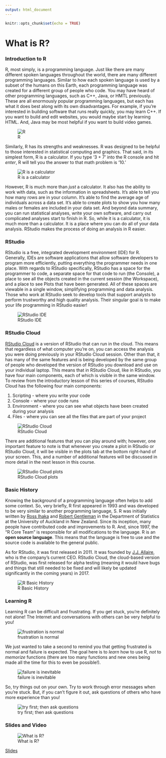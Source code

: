 ```yaml
---
output: html_document
---
```


```r
knitr::opts_chunk$set(echo = TRUE)
```

# What is R?

### Introduction to R

R, most simply, is a programming language. Just like there are many different spoken languages throughout the world, there are many different programming languages. Similar to how each spoken language is used by a subset of the humans on this Earth, each programming language was created for a different group of people who code. You may have heard of other programming languages, such as C++, Java, or HMTL previously. These are all enormously popular programming languages, but each has what it does best along with its own disadvantages. For example, if you're interested in building software that runs really quickly, you may learn C++. If you want to build and edit websites, you would maybe start by learning HTML. And, Java may be most helpful if you want to build video games.

![R](https://docs.google.com/presentation/d/1-GwpqNvTqNtobrgF-o0SCD0SvUwlv1b_MYF8QnyMHJk/export/png?id=1-GwpqNvTqNtobrgF-o0SCD0SvUwlv1b_MYF8QnyMHJk&pageid=g30e52257b9_0_7)

Similarly, R has its strengths and weaknesses. R was designed to be helpful to those interested in statistical computing and graphics. That said, in its simplest form, R is a calculator. If you type '3 + 7' into the R console and hit _enter_, R will tell you the answer to that math problem is '10.'

![R is a calculator](https://docs.google.com/presentation/d/1-GwpqNvTqNtobrgF-o0SCD0SvUwlv1b_MYF8QnyMHJk/export/png?id=1-GwpqNvTqNtobrgF-o0SCD0SvUwlv1b_MYF8QnyMHJk&pageid=g30e52257b9_0_12)

However, R is much more than *just* a calculator. It also has the ability to work with data, such as the information in spreadsheets. It's able to tell you how many rows are in your column. It's able to find the average age of individuals across a data set. It's able to create plots to show you how many males or females are included in your data set. And beyond data summary, you can run statistical analyses, write your own software, and carry out complicated analyses start to finish in R. So, while it is a calculator, it is much more than a calculator. It is a place where you can do all of your data analysis. RStudio makes the process of doing an analysis in R easier.

### RStudio

RStudio is a free, integrated development environment (IDE) for R. Generally, IDEs are software applications that allow software developers to program more efficiently, putting everything the programmer needs in one place. With regards to RStudio specifically, RStudio has a space for the programmer to code, a separate space for that code to run (the Console), a place to see all the objects created in the current session (the Workspace), and a place to see Plots that have been generated. All of these spaces are viewable in a single window, simplifying programming and data analysis. Those who work at RStudio seek to develop tools that support analysts to perform trustworthy and high quality analysis. Their singular goal is to make your life programming in RStudio easier!


![RStudio IDE](https://docs.google.com/presentation/d/1-GwpqNvTqNtobrgF-o0SCD0SvUwlv1b_MYF8QnyMHJk/export/png?id=1-GwpqNvTqNtobrgF-o0SCD0SvUwlv1b_MYF8QnyMHJk&pageid=g2bfdb07292_0_151)

### RStudio Cloud

[RStudio Cloud](rstudio.cloud) is a version of RStudio that can run in the cloud. This means that regardless of what computer you're on, you can access the analysis you were doing previously in your RStudio Cloud session. Other than that, it has many of the same features and is being developed by the same group of people who developed the version of RStudio you download and use on your individual laptop. This means that in RStudio Cloud, like in RStudio, you have four main components, each of which is visible in the same window. To review from the introductory lesson of this series of courses, RStudio Cloud has the following four main components:

1. Scripting - where you write your code
2. Console - where your code runs
3. Environment - where you can see what objects have been created during your analysis
4. Files - where you can see all the files that are part of your project

![RStudio Cloud](https://docs.google.com/presentation/d/1-GwpqNvTqNtobrgF-o0SCD0SvUwlv1b_MYF8QnyMHJk/export/png?id=1-GwpqNvTqNtobrgF-o0SCD0SvUwlv1b_MYF8QnyMHJk&pageid=g30e52257b9_0_21)

There are additional features that you can play around with; however, one important feature to note is that whenever you create a plot in RStudio or RStudio Cloud, it will be visible in the plots tab at the bottom right-hand of your screen. This, and a number of additional features will be discussed in more detail in the next lesson in this course.


![RStudio Cloud plots](https://docs.google.com/presentation/d/1-GwpqNvTqNtobrgF-o0SCD0SvUwlv1b_MYF8QnyMHJk/export/png?id=1-GwpqNvTqNtobrgF-o0SCD0SvUwlv1b_MYF8QnyMHJk&pageid=g30e52257b9_0_77)

### Basic History

Knowing the background of a programming language often helps to add some context. So, very briefly, R first appeared in 1993 and was developed to be very similar to another programming language, S. R was initially written by [Ross Ihaka](https://www.stat.auckland.ac.nz/~ihaka/) and [Robert Gentleman](https://www.linkedin.com/in/robert-gentleman-06845098/) in the Department of Statistics at the University of Auckland in New Zealand. Since its inception, many people have contributed code and improvements to R. And, since 1997, the "R Core Team" is responsible for all modifications to the language. R is an **open source language**. This means that the language is free to use and the source code is available to the general public.

As for RStudio, it was first released in 2011. It was founded by [J.J. Allaire](https://www.linkedin.com/in/jjallaire/), who is the company's current CEO. RStudio Cloud, the cloud-based version of RStudio, was first released for alpha testing (meaning it would have bugs and things that still needed to be fixed and will likely be updated significantly in the coming years) in 2017.


![R Basic History](https://docs.google.com/presentation/d/1-GwpqNvTqNtobrgF-o0SCD0SvUwlv1b_MYF8QnyMHJk/export/png?id=1-GwpqNvTqNtobrgF-o0SCD0SvUwlv1b_MYF8QnyMHJk&pageid=g30e52257b9_0_166)

### Learning R

Learning R can be difficult and frustrating. If you get stuck, you're definitely not alone! The Internet and conversations with others can be very helpful to you!

![frustration is normal](https://docs.google.com/presentation/d/1-GwpqNvTqNtobrgF-o0SCD0SvUwlv1b_MYF8QnyMHJk/export/png?id=1-GwpqNvTqNtobrgF-o0SCD0SvUwlv1b_MYF8QnyMHJk&pageid=g41ea14c347_0_76)

We just wanted to take a second to remind you that getting frustrated is normal and failure is expected. The goal here is to *learn* how to use R, *not* to *memorize* functions (there are too many functions and new ones being made all the time for this to even be possible!).

![failure is inevitable](https://docs.google.com/presentation/d/1-GwpqNvTqNtobrgF-o0SCD0SvUwlv1b_MYF8QnyMHJk/export/png?id=1-GwpqNvTqNtobrgF-o0SCD0SvUwlv1b_MYF8QnyMHJk&pageid=g41ea14c347_0_152)

So, try things out on your own. Try to work through error messages when you're stuck. But, if you can't figure it out, ask questions of others who have more experience than you!

![try first; then ask questions](https://docs.google.com/presentation/d/1-GwpqNvTqNtobrgF-o0SCD0SvUwlv1b_MYF8QnyMHJk/export/png?id=1-GwpqNvTqNtobrgF-o0SCD0SvUwlv1b_MYF8QnyMHJk&pageid=g41ea14c347_0_0)


### Slides and Video

![What is R?](https://youtu.be/zdS-7wfGRso)

[Slides](https://docs.google.com/presentation/d/1-GwpqNvTqNtobrgF-o0SCD0SvUwlv1b_MYF8QnyMHJk/edit?usp=sharing)
